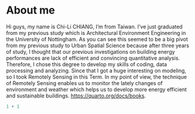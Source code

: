 # About me {.unnumbered}
Hi guys, my name is Chi-Li CHIANG, I’m from Taiwan. I’ve just graduated from my previous study which is Architectural Environment Engineering in the University of Nottingham. As you can see this seemed to be a big pivot from my previous study to Urban Spatial Science because after three years of study, I thought that our previous investigations on building energy performances are lack of efficient and convincing quantitative analysis. Therefore, I chose this degree to develop my skills of coding, data processing and analyzing. Since that I got a huge interesting on modeling, so I took Remotely Sensing in this Term. In my point of view, the technique of Remotely Sensing enables us to monitor the lately changes of environment and weather which helps us to develop more energy efficient and sustainable buildings. <https://quarto.org/docs/books>.

```r
1 + 1
```
